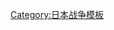 {{Campaign
|bodyclass=hlist

|title=[[德川氏|德川家]]重大戰役<br>
[[File:Tokugawa family crest.svg|50px]]
|name=Campaignbox 德川家重大战役
|battles=
*[[桶狹間之戰|桶狹間]]
*{{link-ja|善明堤之戰|善明堤の戦い|善明堤}}
*{{link-ja|藤波畷之戰|藤波畷の戦い|藤波畷}}
*[[三河一向一揆]]
*[[姉川之戰|姉川]]
*[[二俁城之戰|二俁城]]
*[[三方原之戰|三方原]]
*[[野田城之戰|野田城]]
*[[長篠之戰|長篠]]
*[[高天神城之戰|高天神城]]
*[[天正壬午之亂]]
*[[小牧·长久手之战|小牧·長久手]]
*[[關原之戰|關原]]
*[[大坂之役|大坂]]
}}<noinclude>

[[Category:日本战争模板]]
</noinclude>
